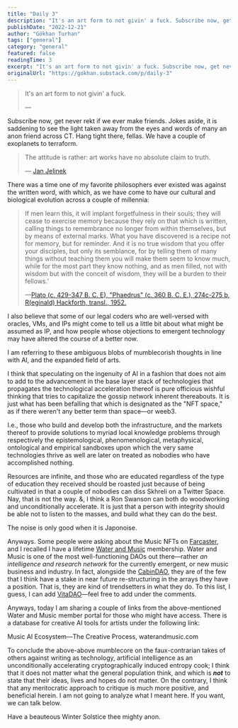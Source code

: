 ```yaml
---
title: "Daily 3"
description: "It's an art form to not givin' a fuck. Subscribe now, get never rekt if we ever make friends."
publishDate: "2022-12-21"
author: "Gökhan Turhan"
tags: ["general"]
category: "general"
featured: false
readingTime: 3
excerpt: "It's an art form to not givin' a fuck. Subscribe now, get never rekt if we ever make friends. Jokes aside, it is saddening to see the light taken away from the eyes and words of many an anon friend across CT."
originalUrl: "https://gokhan.substack.com/p/daily-3"
---
```


> It's an art form to not givin' a fuck.
>
> —

<YouTubeEmbed url="https://youtube.com/watch?v=8ZXPAaPy65o" />

Subscribe now, get never rekt if we ever make friends. Jokes aside, it is saddening to see the light taken away from the eyes and words of many an anon friend across CT. Hang tight there, fellas. We have a couple of exoplanets to terraform.

> The attitude is rather: art works have no absolute claim to truth.
>
> — [Jan Jelinek](https://www.thewire.co.uk/audio/tracks/unlimited-editions-faitiche)

There was a time one of my favorite philosophers ever existed was against the written word, with which, as we have come to have our cultural and biological evolution across a couple of millennia:

> If men learn this, it will implant forgetfulness in their souls; they will cease to exercise memory because they rely on that which is written, calling things to remembrance no longer from within themselves, but by means of external marks. What you have discovered is a recipe not for memory, but for reminder. And it is no true wisdom that you offer your disciples, but only its semblance, for by telling them of many things without teaching them you will make them seem to know much, while for the most part they know nothing, and as men filled, not with wisdom but with the conceit of wisdom, they will be a burden to their fellows.'
>
> —[Plato (c. 429-347 B. C. E), "Phaedrus" (c. 360 B. C. E.), 274c-275 b, R(eginald) Hackforth, transl., 1952.](http://websites.umich.edu/~lsarth/filecabinet/PlatoOnWriting.html)

I also believe that some of our legal coders who are well-versed with oracles, VMs, and IPs might come to tell us a little bit about what might be assumed as IP, and how people whose objections to emergent technology may have altered the course of a better now.

I am referring to these ambiguous blobs of mumblecorish thoughts in line with AI, and the expanded field of arts.

I think that speculating on the ingenuity of AI in a fashion that does not aim to add to the advancement in the base layer stack of technologies that propagates the technological acceleration thereof is pure officious wishful thinking that tries to capitalize the gossip network inherent thereabouts. It is just what has been befalling that which is designated as the "NFT space," as if there weren't any better term than space—or weeb3.

I.e., those who build and develop both the infrastructure, and the markets thereof to provide solutions to myriad local knowledge problems through respectively the epistemological, phenomenological, metaphysical, ontological and empirical sandboxes upon which the very same technologies thrive as well are later on treated as nobodies who have accomplished nothing.

Resources are infinite, and those who are educated regardless of the type of education they received should be roasted just because of being cultivated in that a couple of nobodies can diss Skhreli on a Twitter Space. Nay, that is not the way. &, I think a Ron Swanson can both do woodworking and unconditionally accelerate. It is just that a person with integrity should be able not to listen to the masses, and build what they can do the best.

The noise is only good when it is Japonoise.

Anyways. Some people were asking about the Music NFTs on [Farcaster](https://www.farcaster.xyz/), and I recalled I have a lifetime [Water and Music](https://www.waterandmusic.com/membership/) membership. Water and Music is one of the most well-functioning DAOs out there—rather *an intelligence and research network* for the currently emergent, or new music business and industry. In fact, alongside the [CabinDAO](https://www.cabin.city/), they are of the few that I think have a stake in near future re-structuring in the arrays they have a position. That is, they are kind of trendsetters in what they do. To this list, I guess, I can add [VitaDAO](https://www.vitadao.com/)—feel free to add under the comments.

Anyways, today I am sharing a couple of links from the above-mentioned Water and Music member portal for those who might have access. There is a database for creative AI tools for artists under the following link:

Music AI Ecosystem—The Creative Process, waterandmusic.com

To conclude the above-above mumblecore on the faux-contrarian takes of others against writing as technology, artificial intelligence as an unconditionally accelerating cryptographically induced entropy cook; I think that it does not matter what the general population think, and which is ***not*** to state that their ideas, lives and hopes do not matter. On the contrary, I think that any meritocratic approach to critique is much more positive, and beneficial herein. I am not going to analyze what I meant here. If you want, we can talk below.

Have a beauteous Winter Solstice thee mighty anon.